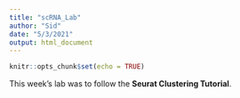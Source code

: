```yaml
---
title: "scRNA_Lab"
author: "Sid"
date: "5/3/2021"
output: html_document
---
```


```r
knitr::opts_chunk$set(echo = TRUE)
```

This week's lab was to follow the **Seurat Clustering Tutorial**. 
